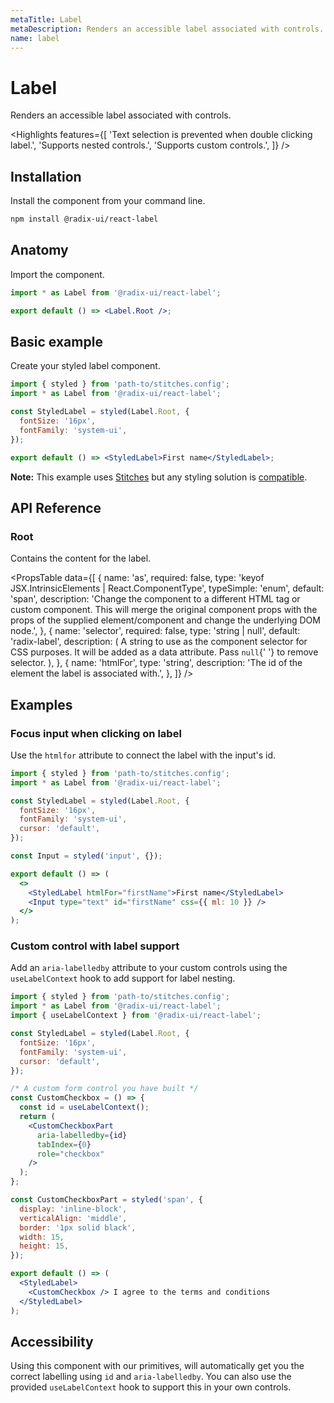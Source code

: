 ```yaml
---
metaTitle: Label
metaDescription: Renders an accessible label associated with controls.
name: label
---
```


# Label

<Description>
  Renders an accessible label associated with controls.
</Description>

<Highlights
  features={[
    'Text selection is prevented when double clicking label.',
    'Supports nested controls.',
    'Supports custom controls.',
  ]}
/>

## Installation

Install the component from your command line.

```bash
npm install @radix-ui/react-label
```

## Anatomy

Import the component.

```jsx
import * as Label from '@radix-ui/react-label';

export default () => <Label.Root />;
```

## Basic example

Create your styled label component.

```jsx
import { styled } from 'path-to/stitches.config';
import * as Label from '@radix-ui/react-label';

const StyledLabel = styled(Label.Root, {
  fontSize: '16px',
  fontFamily: 'system-ui',
});

export default () => <StyledLabel>First name</StyledLabel>;
```

<Note>

**Note:** This example uses [Stitches](https://stitches.dev) but any styling solution is [compatible](../../overview/styling).

</Note>

## API Reference

### Root

Contains the content for the label.

<PropsTable
  data={[
    {
      name: 'as',
      required: false,
      type: 'keyof JSX.IntrinsicElements | React.ComponentType<any>',
      typeSimple: 'enum',
      default: 'span',
      description:
        'Change the component to a different HTML tag or custom component. This will merge the original component props with the props of the supplied element/component and change the underlying DOM node.',
    },
    {
      name: 'selector',
      required: false,
      type: 'string | null',
      default: 'radix-label',
      description: (
        <span>
          A string to use as the component selector for CSS purposes.
          It will be added as a data attribute. Pass <Code>null</Code>{' '}
          to remove selector.
        </span>
      ),
    },
    {
      name: 'htmlFor',
      type: 'string',
      description:
        'The id of the element the label is associated with.',
    },
  ]}
/>

## Examples

### Focus input when clicking on label

Use the `htmlfor` attribute to connect the label with the input's id.

```jsx
import { styled } from 'path-to/stitches.config';
import * as Label from '@radix-ui/react-label';

const StyledLabel = styled(Label.Root, {
  fontSize: '16px',
  fontFamily: 'system-ui',
  cursor: 'default',
});

const Input = styled('input', {});

export default () => (
  <>
    <StyledLabel htmlFor="firstName">First name</StyledLabel>
    <Input type="text" id="firstName" css={{ ml: 10 }} />
  </>
);
```

### Custom control with label support

Add an `aria-labelledby` attribute to your custom controls using the `useLabelContext` hook to add support for label nesting.

```jsx
import { styled } from 'path-to/stitches.config';
import * as Label from '@radix-ui/react-label';
import { useLabelContext } from '@radix-ui/react-label';

const StyledLabel = styled(Label.Root, {
  fontSize: '16px',
  fontFamily: 'system-ui',
  cursor: 'default',
});

/* A custom form control you have built */
const CustomCheckbox = () => {
  const id = useLabelContext();
  return (
    <CustomCheckboxPart
      aria-labelledby={id}
      tabIndex={0}
      role="checkbox"
    />
  );
};

const CustomCheckboxPart = styled('span', {
  display: 'inline-block',
  verticalAlign: 'middle',
  border: '1px solid black',
  width: 15,
  height: 15,
});

export default () => (
  <StyledLabel>
    <CustomCheckbox /> I agree to the terms and conditions
  </StyledLabel>
);
```

## Accessibility

Using this component with our primitives, will automatically get you the correct labelling using `id` and `aria-labelledby`. You can also use the provided `useLabelContext` hook to support this in your own controls.
